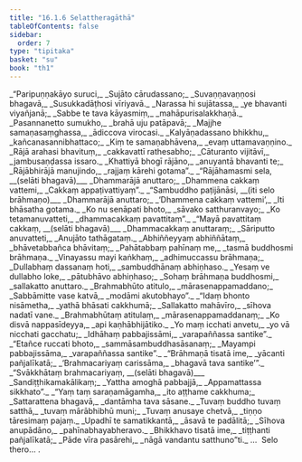 ```yaml
---
title: "16.1.6 Selattheragāthā"
tableOfContents: false
sidebar:
  order: 7
type: "tipitaka"
basket: "su"
book: "th1"
---
```



<DynamicBreadcrumb />

<Division number="818" book="th1">

<Paragraph number="1159" type="verses" book="th1">
_“Paripuṇṇakāyo suruci,_  
_Sujāto cārudassano;_  
_Suvaṇṇavaṇṇosi bhagavā,_  
_Susukkadāṭhosi vīriyavā._  

</Paragraph>

</Division>
<Division number="819" book="th1">

<Paragraph number="1160" type="verses" book="th1">
_Narassa hi sujātassa,_  
_ye bhavanti viyañjanā;_  
_Sabbe te tava kāyasmiṃ,_  
_mahāpurisalakkhaṇā._  

</Paragraph>

</Division>
<Division number="820" book="th1">

<Paragraph number="1161" type="verses" book="th1">
_Pasannanetto sumukho,_  
_brahā uju patāpavā;_  
_Majjhe samaṇasaṃghassa,_  
_ādiccova virocasi._  

</Paragraph>

</Division>
<Division number="821" book="th1">

<Paragraph number="1162" type="verses" book="th1">
_Kalyāṇadassano bhikkhu,_  
_kañcanasannibhattaco;_  
_Kiṃ te samaṇabhāvena,_  
_evaṃ uttamavaṇṇino._  

</Paragraph>

</Division>
<Division number="822" book="th1">

<Paragraph number="1163" type="verses" book="th1">
_Rājā arahasi bhavituṃ,_  
_cakkavattī rathesabho;_  
_Cāturanto vijitāvī,_  
_jambusaṇḍassa issaro._  

</Paragraph>

</Division>
<Division number="823" book="th1">

<Paragraph number="1164" type="verses" book="th1">
_Khattiyā bhogī rājāno,_  
_anuyantā bhavanti te;_  
_Rājābhirājā manujindo,_  
_rajjaṃ kārehi gotama”._  

</Paragraph>

</Division>
<Division number="824" book="th1">

<Paragraph number="1165" type="verses" book="th1">
_“Rājāhamasmi sela, __(selāti bhagavā)___  
_Dhammarājā anuttaro;_  
_Dhammena cakkaṃ vattemi,_  
_Cakkaṃ appaṭivattiyaṃ”._  

</Paragraph>

</Division>
<Division number="825" book="th1">

<Paragraph number="1166" type="verses" book="th1">
_“Sambuddho paṭijānāsi, __(iti selo brāhmaṇo)___  
_Dhammarājā anuttaro;_  
_‘Dhammena cakkaṃ vattemi’,_  
_Iti bhāsatha gotama._  

</Paragraph>

</Division>
<Division number="826" book="th1">

<Paragraph number="1167" type="verses" book="th1">
_Ko nu senāpati bhoto,_  
_sāvako satthuranvayo;_  
_Ko tetamanuvatteti,_  
_dhammacakkaṃ pavattitaṃ”._  

</Paragraph>

</Division>
<Division number="827" book="th1">

<Paragraph number="1168" type="verses" book="th1">
_“Mayā pavattitaṃ cakkaṃ, __(selāti bhagavā)___  
_Dhammacakkaṃ anuttaraṃ;_  
_Sāriputto anuvatteti,_  
_Anujāto tathāgataṃ._  

</Paragraph>

</Division>
<Division number="828" book="th1">

<Paragraph number="1169" type="verses" book="th1">
_Abhiññeyyaṃ abhiññātaṃ,_  
_bhāvetabbañca bhāvitaṃ;_  
_Pahātabbaṃ pahīnaṃ me,_  
_tasmā buddhosmi brāhmaṇa._  

</Paragraph>

</Division>
<Division number="829" book="th1">

<Paragraph number="1170" type="verses" book="th1">
_Vinayassu mayi kaṅkhaṃ,_  
_adhimuccassu brāhmaṇa;_  
_Dullabhaṃ dassanaṃ hoti,_  
_sambuddhānaṃ abhiṇhaso._  

</Paragraph>

</Division>
<Division number="830" book="th1">

<Paragraph number="1171" type="verses" book="th1">
_Yesaṃ ve dullabho loke,_  
_pātubhāvo abhiṇhaso;_  
_Sohaṃ brāhmaṇa buddhosmi,_  
_sallakatto anuttaro._  

</Paragraph>

</Division>
<Division number="831" book="th1">

<Paragraph number="1172" type="verses" book="th1">
_Brahmabhūto atitulo,_  
_mārasenappamaddano;_  
_Sabbāmitte vase katvā,_  
_modāmi akutobhayo”._  

</Paragraph>

</Division>
<Division number="832" book="th1">

<Paragraph number="1173" type="verses" book="th1">
_“Idaṃ bhonto nisāmetha,_  
_yathā bhāsati cakkhumā;_  
_Sallakatto mahāvīro,_  
_sīhova nadatī vane._  

</Paragraph>

</Division>
<Division number="833" book="th1">

<Paragraph number="1174" type="verses" book="th1">
_Brahmabhūtaṃ atitulaṃ,_  
_mārasenappamaddanaṃ;_  
_Ko disvā nappasīdeyya,_  
_api kaṇhābhijātiko._  

</Paragraph>

</Division>
<Division number="834" book="th1">

<Paragraph number="1175" type="verses" book="th1">
_Yo maṃ icchati anvetu,_  
_yo vā nicchati gacchatu;_  
_Idhāhaṃ pabbajissāmi,_  
_varapaññassa santike”._  

</Paragraph>

</Division>
<Division number="835" book="th1">

<Paragraph number="1176" type="verses" book="th1">
_“Etañce ruccati bhoto,_  
_sammāsambuddhasāsanaṃ;_  
_Mayampi pabbajissāma,_  
_varapaññassa santike”._  

</Paragraph>

</Division>
<Division number="836" book="th1">

<Paragraph number="1177" type="verses" book="th1">
_“Brāhmaṇā tisatā ime,_  
_yācanti pañjalīkatā;_  
_‘Brahmacariyaṃ carissāma,_  
_bhagavā tava santike’”._  

</Paragraph>

</Division>
<Division number="837" book="th1">

<Paragraph number="1178" type="verses" book="th1">
_“Svākkhātaṃ brahmacariyaṃ, __(selāti bhagavā)___  
_Sandiṭṭhikamakālikaṃ;_  
_Yattha amoghā pabbajjā,_  
_Appamattassa sikkhato”._  

</Paragraph>

</Division>
<Division number="838" book="th1">

<Paragraph number="1179" type="verses" book="th1">
_“Yaṃ taṃ saraṇamāgamha,_  
_ito aṭṭhame cakkhuma;_  
_Sattarattena bhagavā,_  
_dantāmha tava sāsane._  

</Paragraph>

</Division>
<Division number="839" book="th1">

<Paragraph number="1180" type="verses" book="th1">
_Tuvaṃ buddho tuvaṃ satthā,_  
_tuvaṃ mārābhibhū muni;_  
_Tuvaṃ anusaye chetvā,_  
_tiṇṇo tāresimaṃ pajaṃ._  

</Paragraph>

</Division>
<Division number="840" book="th1">

<Paragraph number="1181" type="verses" book="th1">
_Upadhī te samatikkantā,_  
_āsavā te padālitā;_  
_Sīhova anupādāno,_  
_pahīnabhayabheravo._  

</Paragraph>

</Division>
<Division number="841" book="th1">

<Paragraph number="1182" type="verses" book="th1">
_Bhikkhavo tisatā ime,_  
_tiṭṭhanti pañjalīkatā;_  
_Pāde vīra pasārehi,_  
_nāgā vandantu satthuno”ti._  


</Paragraph>
</Division>

<Paragraph number="1183" type="center" book="th1">
…  Selo thero… .
</Paragraph>